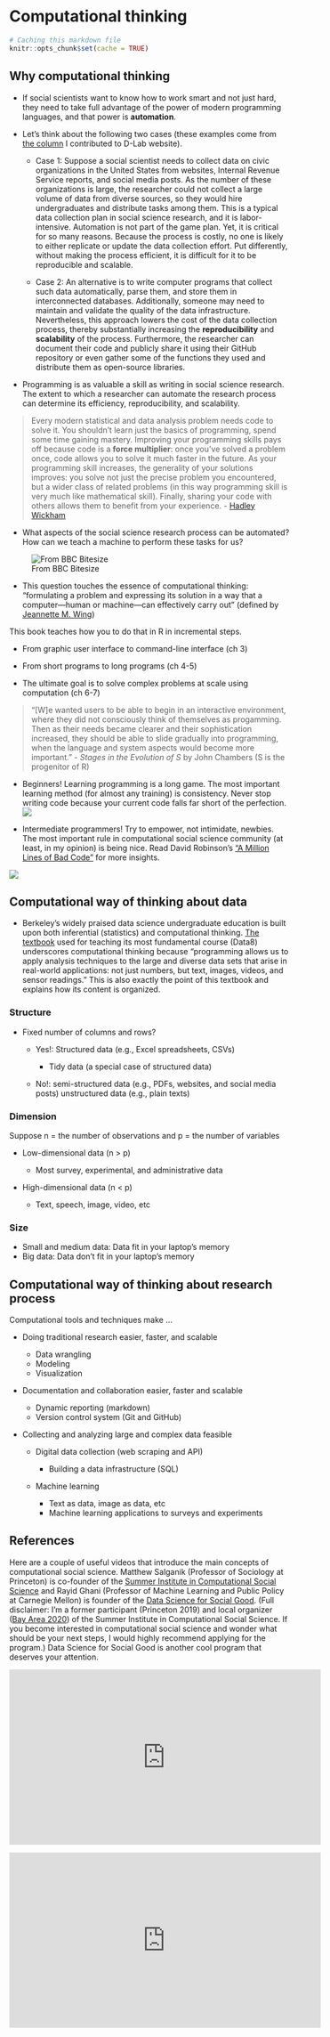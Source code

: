 # Computational thinking {#motivation}

```r
# Caching this markdown file 
knitr::opts_chunk$set(cache = TRUE)
```

## Why computational thinking

-   If social scientists want to know how to work smart and not just hard, they need to take full advantage of the power of modern programming languages, and that power is **automation**.

-   Let's think about the following two cases (these examples come from [the column](https://dlab.berkeley.edu/blog/why-teaching-social-scientists-how-code-professional-important) I contributed to D-Lab website).

    -   Case 1: Suppose a social scientist needs to collect data on civic organizations in the United States from websites, Internal Revenue Service reports, and social media posts. As the number of these organizations is large, the researcher could not collect a large volume of data from diverse sources, so they would hire undergraduates and distribute tasks among them. This is a typical data collection plan in social science research, and it is labor-intensive. Automation is not part of the game plan. Yet, it is critical for so many reasons. Because the process is costly, no one is likely to either replicate or update the data collection effort. Put differently, without making the process efficient, it is difficult for it to be reproducible and scalable.

    -   Case 2: An alternative is to write computer programs that collect such data automatically, parse them, and store them in interconnected databases. Additionally, someone may need to maintain and validate the quality of the data infrastructure. Nevertheless, this approach lowers the cost of the data collection process, thereby substantially increasing the **reproducibility** and **scalability** of the process. Furthermore, the researcher can document their code and publicly share it using their GitHub repository or even gather some of the functions they used and distribute them as open-source libraries.

-   Programming is as valuable a skill as writing in social science research. The extent to which a researcher can automate the research process can determine its efficiency, reproducibility, and scalability.

> Every modern statistical and data analysis problem needs code to solve it. You shouldn't learn just the basics of programming, spend some time gaining mastery. Improving your programming skills pays off because code is a **force multiplier**: once you've solved a problem once, code allows you to solve it much faster in the future. As your programming skill increases, the generality of your solutions improves: you solve not just the precise problem you encountered, but a wider class of related problems (in this way programming skill is very much like mathematical skill). Finally, sharing your code with others allows them to benefit from your experience. - [Hadley Wickham](https://imstat.org/2014/12/16/hadley-wickham-impact-the-world-by-being-useful/)

-   What aspects of the social science research process can be automated? How can we teach a machine to perform these tasks for us?

![From BBC Bitesize](https://bam.files.bbci.co.uk/bam/live/content/znmb87h/large)

-   This question touches the essence of computational thinking: "formulating a problem and expressing its solution in a way that a computer—human or machine—can effectively carry out" (defined by [Jeannette M. Wing](http://www.cs.cmu.edu/afs/cs/usr/wing/www/publications/Wing06.pdf))

This book teaches how you to do that in R in incremental steps.

-   From graphic user interface to command-line interface (ch 3)

-   From short programs to long programs (ch 4-5)

-   The ultimate goal is to solve complex problems at scale using computation (ch 6-7)

> "[W]e wanted users to be able to begin in an interactive environment, where they did not consciously think of themselves as progamming. Then as their needs became clearer and their sophistication increased, they should be able to slide gradually into programming, when the language and system aspects would become more important." - *Stages in the Evolution of S* by John Chambers (S is the progenitor of R)

-   Beginners! Learning programming is a long game. The most important learning method (for almost any training) is consistency. Never stop writing code because your current code falls far short of the perfection.
    ![](misc/wickham.png)

-   Intermediate programmers! Try to empower, not intimidate, newbies. The most important rule in computational social science community (at least, in my opinion) is being nice. Read David Robinson's ["A Million Lines of Bad Code"](http://varianceexplained.org/programming/bad-code/) for more insights.

![](http://imgs.xkcd.com/comics/code_quality.png)

## Computational way of thinking about data

-   Berkeley's widely praised data science undergraduate education is built upon both inferential (statistics) and computational thinking. [The textbook](https://www.inferentialthinking.com/chapters/intro) used for teaching its most fundamental course (Data8) underscores computational thinking because "programming allows us to apply analysis techniques to the large and diverse data sets that arise in real-world applications: not just numbers, but text, images, videos, and sensor readings." This is also exactly the point of this textbook and explains how its content is organized.

### Structure

-   Fixed number of columns and rows?

    -   Yes!: Structured data (e.g., Excel spreadsheets, CSVs)

        -   Tidy data (a special case of structured data)

    -   No!: semi-structured data (e.g., PDFs, websites, and social media posts) unstructured data (e.g., plain texts)

### Dimension

Suppose n = the number of observations and p = the number of variables

-   Low-dimensional data (n \> p)

    -   Most survey, experimental, and administrative data

-   High-dimensional data (n \< p)

    -   Text, speech, image, video, etc

### Size

-   Small and medium data: Data fit in your laptop's memory
-   Big data: Data don't fit in your laptop's memory

## Computational way of thinking about research process

Computational tools and techniques make ...

-   Doing traditional research easier, faster, and scalable

    -   Data wrangling
    -   Modeling
    -   Visualization

-   Documentation and collaboration easier, faster and scalable

    -   Dynamic reporting (markdown)
    -   Version control system (Git and GitHub)

-   Collecting and analyzing large and complex data feasible

    -   Digital data collection (web scraping and API)

        -   Building a data infrastructure (SQL)

    -   Machine learning

        -   Text as data, image as data, etc
        -   Machine learning applications to surveys and experiments

## References

Here are a couple of useful videos that introduce the main concepts of computational social science. Matthew Salganik (Professor of Sociology at Princeton) is co-founder of the [Summer Institute in Computational Social Science](https://sicss.io/) and Rayid Ghani (Professor of Machine Learning and Public Policy at Carnegie Mellon) is founder of the [Data Science for Social Good](https://www.dssgfellowship.org/). (Full disclaimer: I'm a former participant (Princeton 2019) and local organizer ([Bay Area 2020](https://sicss.io/2020/bay_area/)) of the Summer Institute in Computational Social Science. If you become interested in computational social science and wonder what should be your next steps, I would highly recommend applying for the program.) Data Science for Social Good is another cool program that deserves your attention.

```{=html}
<iframe width="560" height="315" src="https://www.youtube.com/embed/zGG9wPl1C5E" frameborder="0" allow="accelerometer; autoplay; clipboard-write; encrypted-media; gyroscope; picture-in-picture" allowfullscreen></iframe>

<p An Introduction to Computational Social Science, Summer Institute in Computational Social Science /p>
```
```{=html}
<iframe width="560" height="315" src="https://www.youtube.com/embed/GTUozT9qxVw" frameborder="0" allow="accelerometer; autoplay; clipboard-write; encrypted-media; gyroscope; picture-in-picture" allowfullscreen></iframe>

<p Rayid Ghani | Keynote: Using Data Science for Social Good: Examples, Opportunities, and Challenges /p>
```
